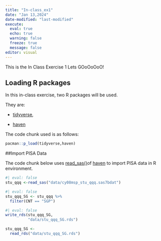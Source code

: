 ```yaml
---
title: "In-class_ex1"
date: "Jan 13,2024"
date-modified: "last-modified"
execute: 
  eval: true
  echo: true
  warning: false
  freeze: true
  message: false
editor: visual
---
```


This is the In Class Exercise 1 Lets GOoOoOoO!

## Loading R packages

In this in-class exercise, two R packages will be used.

They are:

-   [tidyverse](https://www.tidyverse.org/),

-   [haven](https://www.tidyverse.org/)

The code chunk used is as follows:

```r
pacman::p_load(tidyverse,haven)
```

##Import PISA Data

The code chunk below uses [read_sas()](https://www.haven.tidyverse.org/reference/read_sas.html)of [haven](https://www.haven.tidyverse.org/index.html) to import PISA data in R environment.

```r
#| eval: false
stu_qqq <-read_sas("data/cy08msp_stu_qqq.sas7bdat")
```

```r
#| eval: false
stu_qqq_SG <- stu_qqq %>% 
  filter(CNT == "SGP")
```

```r
#| eval: false
write_rds(stu_qqq_SG,
          "data/stu_qqq_SG.rds")
```

```r
stu_qqq_SG <- 
  read_rds("data/stu_qqq_SG.rds")
```

